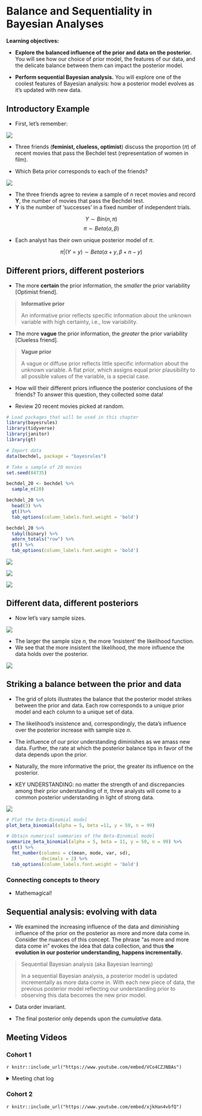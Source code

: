 # Balance and Sequentiality in Bayesian Analyses

**Learning objectives:**

- **Explore the balanced influence of the prior and data on the posterior.** You will see how our choice of prior model, the features of our data, and the delicate balance between them can impact the posterior model.

- **Perform sequential Bayesian analysis.** You will explore one of the coolest features of Bayesian analysis: how a posterior model evolves as it’s updated with new data.

## Introductory Example 

- First, let's remember: 

![](./image/bayes_equation.png)

- Three friends (**feminist, clueless, optimist**) discuss the proportion ($\pi$) of recent movies that pass the Bechdel test (representation of women in film).

- Which Beta prior corresponds to each of the friends? 

![](./image/Fig4_1.png)

- The three friends agree to review a sample of *n* recet movies and record **Y**, the number of movies that pass the Bechdel test. 
- **Y** is the number of 'successes' in a fixed number of independent trials.

$$Y \sim {Bin}(n,\,\pi)$$
$$\pi \sim {Beta}(\alpha,\,\beta)$$

- Each analyst has their own unique posterior model of $\pi$.

$$\pi|(Y = y) \sim {Beta}(\alpha + y,\,\beta + n -y)$$

## Different priors, different posteriors   

- The more **certain** the prior information, the *smaller* the prior variability [Optimist friend]. 

> **Informative prior**
> 
> An informative prior reflects specific information about the unknown variable with high certainty, i.e., low variability.

- The more **vague** the prior information, the *greater* the prior variability [Clueless friend]. 

> **Vague prior**
> 
> A vague or diffuse prior reflects little specific information about the unknown variable. A flat prior, which assigns equal prior plausibility to all possible values of the variable, is a special case.

- How will their different priors influence the posterior conclusions of the friends? To answer this question, they collected some data! 

- Review 20 recent movies picked at random. 

```r
# Load packages that will be used in this chapter
library(bayesrules)
library(tidyverse)
library(janitor)
library(gt)
```

```r
# Import data
data(bechdel, package = "bayesrules")

# Take a sample of 20 movies
set.seed(84735)

bechdel_20 <- bechdel %>% 
  sample_n(20)

bechdel_20 %>% 
  head(3) %>% 
  gt()%>% 
  tab_options(column_labels.font.weight = 'bold')
```

```r
bechdel_20 %>% 
  tabyl(binary) %>% 
  adorn_totals("row") %>% 
  gt() %>% 
  tab_options(column_labels.font.weight = 'bold')
```

![](./image/Quiz4_1.png)

![](./image/Quiz_results_4_1.png)

![](./image/Fig_4__1_2.png)

## Different data, different posteriors 

- Now let's vary sample sizes. 

![](./image/Fig_4_2_1.png)

- The larger the sample size *n*, the more 'insistent' the likelihood function. 
- We see that the more insistent the likelihood, the more influence the data holds over the posterior. 

![](./image/Fig_4_2_2.png)

## Striking a balance between the prior and data 

- The grid of plots illustrates the balance that the posterior model strikes between the prior and data. Each row corresponds to a unique prior model and each column to a unique set of data.

- The likelihood’s insistence and, correspondingly, the data’s influence over the posterior increase with sample size *n*. 
- The influence of our prior understanding diminishes as we amass new data. Further, the rate at which the posterior balance tips in favor of the data depends upon the prior.
- Naturally, the more informative the prior, the greater its influence on the posterior.
- KEY UNDERSTANDING: no matter the strength of and discrepancies among their prior understanding of $\pi$, three analysts will come to a common posterior understanding in light of strong data.

![](./image/Fig_4_3_1.png)

```r
# Plot the Beta-Binomial model
plot_beta_binomial(alpha = 5, beta =11, y = 50, n = 99)
```

```r
# Obtain numerical summaries of the Beta-Binomial model
summarize_beta_binomial(alpha = 5, beta = 11, y = 50, n = 99) %>% 
  gt() %>% 
  fmt_number(columns = c(mean, mode, var, sd), 
             decimals = 2) %>% 
  tab_options(column_labels.font.weight = 'bold')
```


### Connecting concepts to theory

- Mathemagical! 

## Sequential analysis: evolving with data 

- We examined the increasing influence of the data and diminishing influence of the prior on the posterior as more and more data come in. Consider the nuances of this concept. The phrase “as more and more data come in” evokes the idea that data collection, and thus **the evolution in our posterior understanding, happens incrementally.**

> Sequential Bayesian analysis (aka Bayesian learning)
>
> In a sequential Bayesian analysis, a posterior model is updated incrementally as more data come in. With each new piece of data, the previous posterior model reflecting our understanding prior to observing this data becomes the new prior model.

-  Data order invariant. 

- The final posterior only depends upon the *cumulative* data. 

## Meeting Videos

### Cohort 1

`r knitr::include_url("https://www.youtube.com/embed/VCo4CZJNBAs")`

<details>
<summary> Meeting chat log </summary>

```
00:14:08	Brendan Lam:	eventually!
```
</details>

### Cohort 2

`r knitr::include_url("https://www.youtube.com/embed/xjkHan4vbfQ")`
